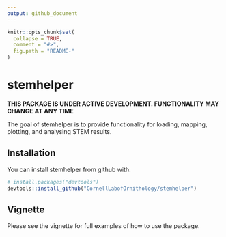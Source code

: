 ```yaml
---
output: github_document
---
```


<!-- README.md is generated from README.Rmd. Please edit that file -->

```r
knitr::opts_chunk$set(
  collapse = TRUE,
  comment = "#>",
  fig.path = "README-"
)
```

# stemhelper

**THIS PACKAGE IS UNDER ACTIVE DEVELOPMENT. FUNCTIONALITY MAY CHANGE AT ANY TIME**

The goal of stemhelper is to provide functionality for loading, mapping, plotting, and analysing STEM results.

## Installation

You can install stemhelper from github with:

```r
# install.packages("devtools")
devtools::install_github("CornellLabofOrnithology/stemhelper")
```

## Vignette

Please see the vignette for full examples of how to use the package.
